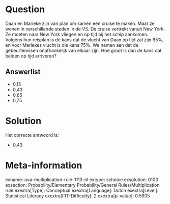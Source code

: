 Question
========

Daan en Marieke zijn van plan om samen een cruise te maken. Maar ze
wonen in verschillende steden in de VS. De cruise vertrekt vanuit New
York. Ze moeten naar New York vliegen en op tijd bij het schip aankomen.
Volgens hun reisplan is de kans dat de vlucht van Daan op tijd zal zijn
65%, en voor Mariekes vlucht is die kans 75%. We nemen aan dat de
gebeurtenissen onafhankelijk van elkaar zijn. Hoe groot is dan de kans
dat beiden op tijd arriveren?

Answerlist
----------

* 0,15
* 0,43
* 0,65
* 0,75

Solution
========

Het correcte antwoord is: 

* 0,43

Meta-information
================
exname: uva-multiplication-rule-1113-nl
extype: schoice
exsolution: 0100
exsection: Probability/Elementary Probability/General Rules/Multiplication rule
exextra[Type]: Conceptual
exextra[Language]: Dutch
exextra[Level]: Statistical Literacy
exextra[IRT-Difficulty]: 2
exextra[p-value]: 0.5905
